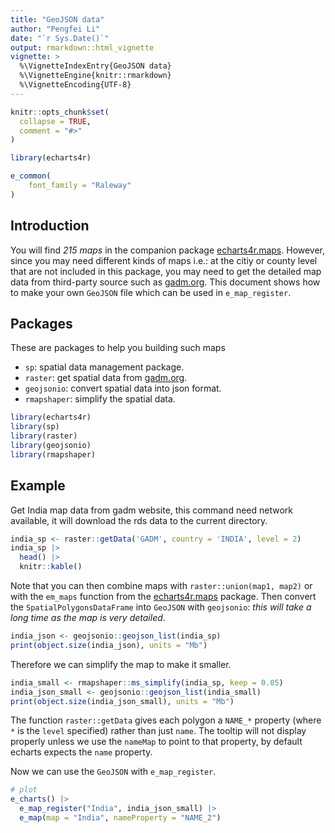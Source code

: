```yaml
---
title: "GeoJSON data"
author: "Pengfei Li"
date: "`r Sys.Date()`"
output: rmarkdown::html_vignette
vignette: >
  %\VignetteIndexEntry{GeoJSON data}
  %\VignetteEngine{knitr::rmarkdown}
  %\VignetteEncoding{UTF-8}
---
```


```r
knitr::opts_chunk$set(
  collapse = TRUE,
  comment = "#>"
)

library(echarts4r)

e_common(
    font_family = "Raleway"
)
```

## Introduction

You will find _215 maps_ in the companion package [echarts4r.maps](https://echarts4r-maps.john-coene.com/). However, since you may need different kinds of maps i.e.: at the citiy or county level that are not included in this package, you may need to get the detailed map data from third-party source such as [gadm.org](https://gadm.org/). This document shows how to make your own `GeoJSON` file which can be used in `e_map_register`.

## Packages

These are packages to help you building such maps

- `sp`: spatial data management package.
- `raster`:  get spatial data from [gadm.org](https://gadm.org/).
- `geojsonio`:  convert spatial data into json format.
- `rmapshaper`: simplify the spatial data.

```r
library(echarts4r)
library(sp)
library(raster)
library(geojsonio)
library(rmapshaper)
```

## Example

Get India map data from gadm website, this command need network available, it will download the rds data to the current directory.

```r
india_sp <- raster::getData('GADM', country = 'INDIA', level = 2) 
india_sp |> 
  head() |> 
  knitr::kable()
```

Note that you can then combine maps with `raster::union(map1, map2)` or with the `em_maps` function from the [echarts4r.maps](https://echarts4r-maps.john-coene.com) package. Then convert the `SpatialPolygonsDataFrame` into `GeoJSON` with `geojsonio`: _this will take a long time as the map is very detailed_.

```r
india_json <- geojsonio::geojson_list(india_sp)
print(object.size(india_json), units = "Mb")
```

Therefore we can simplify the map to make it smaller.

```r
india_small <- rmapshaper::ms_simplify(india_sp, keep = 0.05) 
india_json_small <- geojsonio::geojson_list(india_small)
print(object.size(india_json_small), units = "Mb") 
```

The function `raster::getData` gives each polygon a `NAME_*` property (where `*` is the `level` specified) rather than just `name`. The tooltip will not display properly unless we use the `nameMap` to point to that property, by default echarts expects the `name` property.

Now we can use the `GeoJSON` with `e_map_register`.

```r
# plot 
e_charts() |>
  e_map_register("India", india_json_small) |>
  e_map(map = "India", nameProperty = "NAME_2")
```






